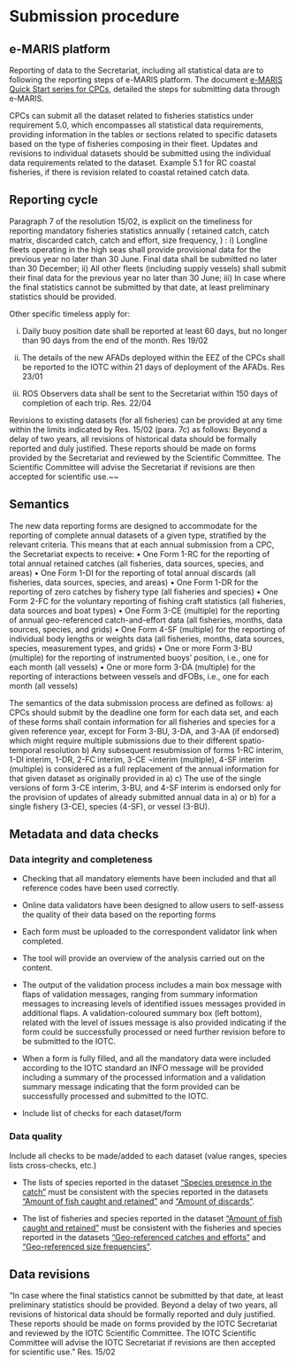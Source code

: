 # Submission procedure {#SubmissionSection}

## e-MARIS platform

Reporting of data to the Secretariat, including all statistical data are to following the reporting steps of e-MARIS platform. The document [e-MARIS Quick Start series for CPCs](https://iotc.org/sites/default/files/documents/compliance/emaris/Reporting_using_e-MARIS_for_CPCs.pdf), detailed the steps for submitting data through e-MARIS. 

CPCs can submit all the dataset related to fisheries statistics under requirement 5.0, which encompasses all statistical data requirements, providing information in the tables or sections related to specific datasets based on the type of fisheries composing in their fleet. 
Updates and revisions to individual datasets should be submitted using the individual data requirements related to the dataset. Example 5.1 for RC coastal fisheries, if there is revision related to coastal retained catch data.

## Reporting cycle

Paragraph 7 of the resolution 15/02, is explicit on the timeliness for reporting mandatory fisheries statistics annually ( retained catch, catch matrix, discarded catch, catch and effort, size frequency, ) :
i)	Longline fleets operating in the high seas shall provide provisional data for the previous year no later than 30 June. Final data shall be submitted no later than 30 December;
ii)	 All other fleets (including supply vessels) shall submit their final data for the previous year no later than 30 June;
iii)	In case where the final statistics cannot be submitted by that date, at least preliminary statistics should be provided. 

Other specific timeless apply for:

i) Daily buoy position date shall be reported at least 60 days, but no longer than 90 days from the end of the month. Res 19/02

ii) The details of the new AFADs deployed within the EEZ of the CPCs shall be reported to the IOTC within 21 days of deployment of the AFADs. Res 23/01

iii) ROS Observers data shall be sent to the Secretariat within 150 days of completion of each trip. Res. 22/04

Revisions to existing datasets (for all fisheries) can be provided at any time within the limits indicated by Res. 15/02 (para. 7c) as follows: Beyond a delay of two years, all revisions of historical data should be formally reported and duly justified. These reports should be made on forms provided by the Secretariat and reviewed by the Scientific Committee. The Scientific Committee will advise the Secretariat if revisions are then accepted for scientific use.~~ 

## Semantics

The new data reporting forms are designed to accommodate for the reporting of complete annual datasets of a given type, stratified by the relevant criteria.
This means that at each annual submission from a CPC, the Secretariat expects to receive:
•	One Form 1-RC for the reporting of total annual retained catches (all fisheries, data sources, species, and areas)
•	One Form 1-DI for the reporting of total annual discards (all fisheries, data sources, species, and areas)
•	One Form 1-DR for the reporting of zero catches by fishery type (all fisheries and species)
•	One Form 2-FC for the voluntary reporting of fishing craft statistics (all fisheries, data sources and boat types)
•	One Form 3-CE (multiple) for the reporting of annual geo-referenced catch-and-effort data (all fisheries, months, data sources, species, and grids)
•	One Form 4-SF (multiple) for the reporting of individual body lengths or weights data (all fisheries, months, data sources, species, measurement types, and grids)
•	One or more Form 3-BU (multiple) for the reporting of instrumented buoys’ position, i.e., one for each month (all vessels)
•	One or more form 3-DA (multiple) for the reporting of interactions between vessels and dFOBs, i.e., one for each month (all vessels)

The semantics of the data submission process are defined as follows:
a)	CPCs should submit by the deadline one form for each data set, and each of these forms shall contain information for all fisheries and species for a given reference year, except for Form 3-BU, 3-DA, and 3-AA (if endorsed) which might require multiple submissions due to their different spatio-temporal resolution
b)	Any subsequent resubmission of forms 1-RC interim, 1-DI interim, 1-DR, 2-FC interim, 3-CE ¬interim (multiple), 4-SF interim (multiple) is considered as a full replacement of the annual information for that given dataset as originally provided in a)
c)	The use of the single versions of form 3-CE interim, 3-BU, and 4-SF interim is endorsed only for the provision of updates of already submitted annual data in a) or b) for a single fishery (3-CE), species (4-SF), or vessel (3-BU).

## Metadata and data checks

### Data integrity and completeness

- Checking that all mandatory elements have been included and that all reference codes have been used correctly. 
- Online data validators have been designed to allow users to self-assess the quality of their data based on the reporting forms
- Each form must be uploaded to the correspondent validator link when completed.
- The tool will provide an overview of the analysis carried out on the content.
- The output of the validation process includes a main box message with flaps of validation messages, ranging from summary information messages to increasing levels of identified issues messages provided in additional flaps. A validation-coloured summary box (left bottom), related with the level of issues message is also provided indicating if the form could be successfully processed or need further revision before to be submitted to the IOTC.
- When a form is fully filled, and all the mandatory data were included according to the IOTC standard an INFO message will be provided including a summary of the processed information and a validation summary message indicating that the form provided can be successfully processed and submitted to the IOTC.

- Include list of checks for each dataset/form

### Data quality

Include all checks to be made/added to each dataset (value ranges, species lists cross-checks, etc.)

- The lists of species reported in the dataset ["Species presence in the catch"](#DRdataset) must be consistent with the species reported in the datasets ["Amount of fish caught and retained"](#RCdataset) and ["Amount of discards"](#DIdataset).

- The list of fisheries and species reported in the dataset ["Amount of fish caught and retained"](#RCdataset) must be consistent with the fisheries and species reported in the datasets ["Geo-referenced catches and efforts"](#CEdataset) and ["Geo-referenced size frequencies"](#SFdataset).

## Data revisions

"In case where the final statistics cannot be submitted by that date, at least preliminary statistics should be provided. Beyond a delay of two years, all revisions of historical data should be formally reported and duly justified. These reports should be made on forms provided by the IOTC Secretariat and reviewed by the IOTC Scientific Committee. The IOTC Scientific Committee will advise the IOTC Secretariat if revisions are then accepted for scientific use." Res. 15/02



